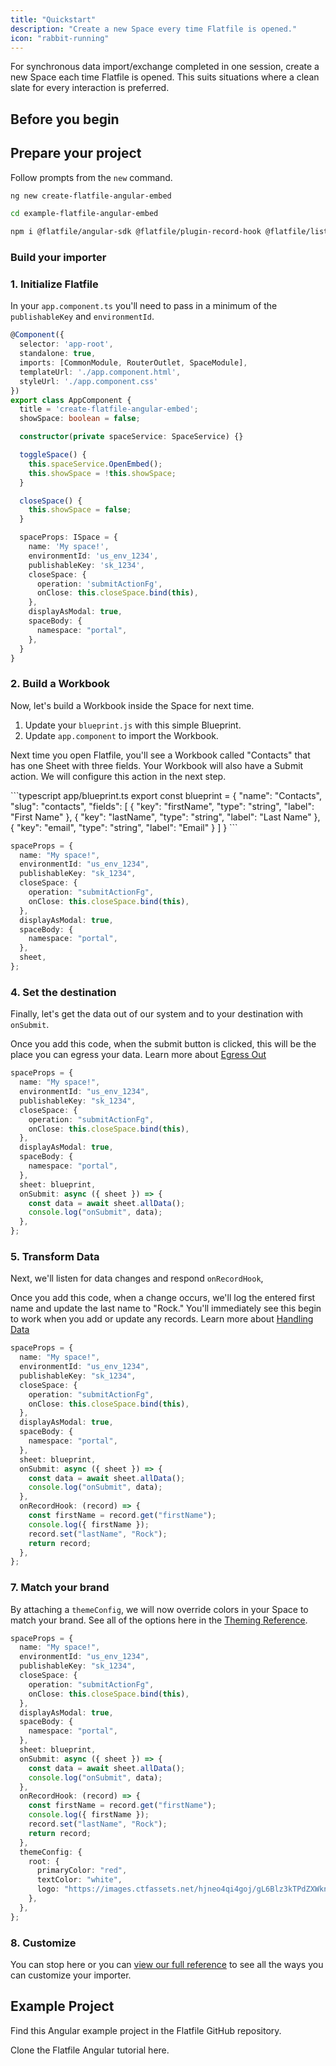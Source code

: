 ```yaml
---
title: "Quickstart"
description: "Create a new Space every time Flatfile is opened."
icon: "rabbit-running"
---
```


For synchronous data import/exchange completed in one session, create a new Space each time Flatfile is opened. This suits situations where a clean slate for every interaction is preferred.

## Before you begin

<Snippet file="shared/pk_needed.mdx" />

## Prepare your project

Follow prompts from the `new` command.

```bash
ng new create-flatfile-angular-embed
```

```bash
cd example-flatfile-angular-embed
```

```bash
npm i @flatfile/angular-sdk @flatfile/plugin-record-hook @flatfile/listener
```

### Build your importer

### 1. Initialize Flatfile

In your `app.component.ts` you'll need to pass in a minimum of the `publishableKey` and `environmentId`.

<CodeGroup>

```TypeScript src/app/app.component.ts
@Component({
  selector: 'app-root',
  standalone: true,
  imports: [CommonModule, RouterOutlet, SpaceModule],
  templateUrl: './app.component.html',
  styleUrl: './app.component.css'
})
export class AppComponent {
  title = 'create-flatfile-angular-embed';
  showSpace: boolean = false;

  constructor(private spaceService: SpaceService) {}

  toggleSpace() {
    this.spaceService.OpenEmbed();
    this.showSpace = !this.showSpace;
  }

  closeSpace() {
    this.showSpace = false;
  }

  spaceProps: ISpace = {
    name: 'My space!',
    environmentId: 'us_env_1234',
    publishableKey: 'sk_1234',
    closeSpace: {
      operation: 'submitActionFg',
      onClose: this.closeSpace.bind(this),
    },
    displayAsModal: true,
    spaceBody: {
      namespace: "portal",
    },
  }
}
```

</CodeGroup>

### 2. Build a Workbook

Now, let's build a Workbook inside the Space for next time.

1. Update your `blueprint.js` with this simple Blueprint.
2. Update `app.component` to import the Workbook.

Next time you open Flatfile, you'll see a Workbook called "Contacts" that has one Sheet with three fields. Your Workbook will also have a Submit action. We will configure this action in the next step.

<CodeGroup>
```typescript app/blueprint.ts
export const blueprint = {
  "name": "Contacts",
  "slug": "contacts",
  "fields": [
    {
      "key": "firstName",
      "type": "string",
      "label": "First Name"
    },
    {
      "key": "lastName",
      "type": "string",
      "label": "Last Name"
    },
    {
      "key": "email",
      "type": "string",
      "label": "Email"
    }
  ]
}
```

```typescript app/app.component.ts
spaceProps = {
  name: "My space!",
  environmentId: "us_env_1234",
  publishableKey: "sk_1234",
  closeSpace: {
    operation: "submitActionFg",
    onClose: this.closeSpace.bind(this),
  },
  displayAsModal: true,
  spaceBody: {
    namespace: "portal",
  },
  sheet,
};
```

</CodeGroup>

### 4. Set the destination

Finally, let's get the data out of our system and to your destination with `onSubmit`.

Once you add this code, when the submit button is clicked, this will be the place you can egress your data. Learn more about [Egress Out](../../../guides/egress)

```typescript app/app.component.ts
spaceProps = {
  name: "My space!",
  environmentId: "us_env_1234",
  publishableKey: "sk_1234",
  closeSpace: {
    operation: "submitActionFg",
    onClose: this.closeSpace.bind(this),
  },
  displayAsModal: true,
  spaceBody: {
    namespace: "portal",
  },
  sheet: blueprint,
  onSubmit: async ({ sheet }) => {
    const data = await sheet.allData();
    console.log("onSubmit", data);
  },
};
```

### 5. Transform Data

Next, we'll listen for data changes and respond `onRecordHook`,

Once you add this code, when a change occurs, we'll log the entered first name and update the last name to "Rock." You'll immediately see this begin to work when you add or update any records. Learn more about [Handling Data](../../../guides/handling-data)

```typescript app/app.component.ts
spaceProps = {
  name: "My space!",
  environmentId: "us_env_1234",
  publishableKey: "sk_1234",
  closeSpace: {
    operation: "submitActionFg",
    onClose: this.closeSpace.bind(this),
  },
  displayAsModal: true,
  spaceBody: {
    namespace: "portal",
  },
  sheet: blueprint,
  onSubmit: async ({ sheet }) => {
    const data = await sheet.allData();
    console.log("onSubmit", data);
  },
  onRecordHook: (record) => {
    const firstName = record.get("firstName");
    console.log({ firstName });
    record.set("lastName", "Rock");
    return record;
  },
};
```

### 7. Match your brand

By attaching a `themeConfig`, we will now override colors in your Space to match your brand. See all of the options here in the [Theming Reference](../../../guides/theming).

```typescript app/app.component.ts
spaceProps = {
  name: "My space!",
  environmentId: "us_env_1234",
  publishableKey: "sk_1234",
  closeSpace: {
    operation: "submitActionFg",
    onClose: this.closeSpace.bind(this),
  },
  displayAsModal: true,
  spaceBody: {
    namespace: "portal",
  },
  sheet: blueprint,
  onSubmit: async ({ sheet }) => {
    const data = await sheet.allData();
    console.log("onSubmit", data);
  },
  onRecordHook: (record) => {
    const firstName = record.get("firstName");
    console.log({ firstName });
    record.set("lastName", "Rock");
    return record;
  },
  themeConfig: {
    root: {
      primaryColor: "red",
      textColor: "white",
      logo: "https://images.ctfassets.net/hjneo4qi4goj/gL6Blz3kTPdZXWknuIDVx/7bb7c73d93b111ed542d2ed426b42fd5/flatfile.svg",
    },
  },
};
```

### 8. Customize

You can stop here or you can [view our full reference](../reference/common) to see all the ways you can customize your importer.

## Example Project

Find this Angular example project in the Flatfile GitHub repository.

<CardGroup cols={1}>
  <Card
    title="create-flatfile-angular"
    icon="angular"
    href="https://github.com/FlatFilers/create-flatfile-angular"
  >
    Clone the Flatfile Angular tutorial here.
  </Card>
</CardGroup>
